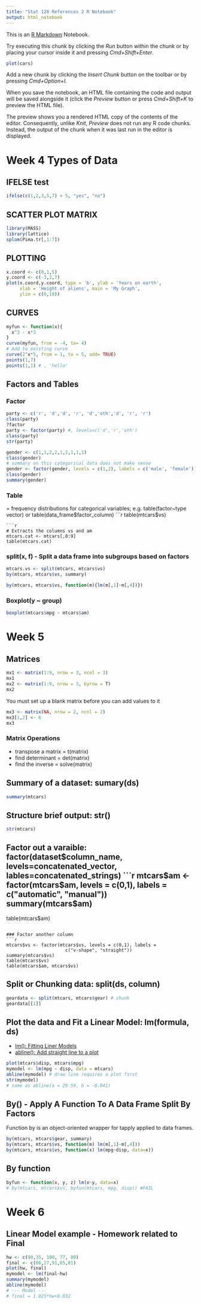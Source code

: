 ```yaml
---
title: "Stat 128 References 2 R Notebook"
output: html_notebook
---
```


This is an [R Markdown](http://rmarkdown.rstudio.com) Notebook.

Try executing this chunk by clicking the *Run* button within the chunk or by placing your cursor inside it and pressing *Cmd+Shift+Enter*. 

```r
plot(cars)
```

Add a new chunk by clicking the *Insert Chunk* button on the toolbar or by pressing *Cmd+Option+I*.

When you save the notebook, an HTML file containing the code and output will be saved alongside it (click the *Preview* button or press *Cmd+Shift+K* to preview the HTML file). 

The preview shows you a rendered HTML copy of the contents of the editor. Consequently, unlike *Knit*, *Preview* does not run any R code chunks. Instead, the output of the chunk when it was last run in the editor is displayed.

# Week 4 Types of Data

## IFELSE test
```r
ifelse(c(1,2,3,5,7) > 5, "yes", "no")
```


## SCATTER PLOT MATRIX
```r
library(MASS)
library(lattice)
splom(Pima.tr[,1:7])
```


## PLOTTING
```r
x.coord <- c(0,1,5)
y.coord <- c(-3,2,7)
plot(x.coord,y.coord, type = 'b', ylab = 'Years on earth',
     xlab = 'Height of aliens', main = 'My Graph',
     ylim = c(0,10))

```


## CURVES
```r
myfun <- function(x){
  x^3 - x*3
}
curve(myfun, from = -4, to= 4)
# Add to existing curve
curve(2^x*5, from = 1, to = 5, add= TRUE)
points(1,7)
points(1,1) # , 'hello'
```


## Factors and Tables

### Factor

```r
party <- c('r', 'd','d', 'r', 'd','oth','d', 'r', 'r')
class(party)
?factor
party <- factor(party) #, levels=c('d','r','oth')
class(party)
str(party)

gender <- c(1,1,2,2,1,2,1,1,1)
class(gender)
# summary on this categorical data does not make sense
gender <- factor(gender, levels = c(1,2), labels = c('male', 'female'))
class(gender)
summary(gender)
```

### Table
= frequency distributions for categorical variables; e.g.
table(factor~type vector) or table(data_frame$factor_column)
```r
table(mtcars$vs)
```
```r
# Extracts the columns vs and am
mtcars.cat <- mtcars[,8:9]
table(mtcars.cat)
```

### split(x, f) - Split a data frame into subgroups based on factors
```r
mtcars.vs <- split(mtcars, mtcars$vs)
by(mtcars, mtcars$vs, summary)
```

```r
by(mtcars, mtcars$vs, function(m){lm(m[,1]~m[,4])})

```

### Boxplot(y ~ group)
```r
boxplot(mtcars$mpg ~ mtcars$am)
```


# Week 5

## Matrices
```r
mx1 <- matrix(1:9, nrow = 3, ncol = 3)
mx1
mx2 <- matrix(1:9, nrow = 3, byrow = T)
mx2
```

You must set up a blank matrix before you can add values to it
```r
mx3 <- matrix(NA, nrow = 2, ncol = 2)
mx3[1,2] <- 6
mx3
```

### Matrix Operations
- transpose a matrix = t(matrix)
- find determinant = det(matrix)
- find the inverse = solve(matrix)

## Summary of a dataset: sumary(ds)
```r
summary(mtcars)
```
## Structure brief output: str()
```r
str(mtcars)

```

## Factor out a varaible: factor(dataset$column_name, levels=concatenated_vector, lables=concatenated_strings)
```r
mtcars$am <- factor(mtcars$am, levels = c(0,1), labels = c("automatic", "manual"))
summary(mtcars$am)
table(mtcars$am)
```

### Factor another column
```r
mtcars$vs <- factor(mtcars$vs, levels = c(0,1), labels = 
                      c("v-shape", "straight"))
summary(mtcars$vs)
table(mtcars$vs)
table(mtcars$am, mtcars$vs)
```

## Split or Chunking data: split(ds, column)
```r
geardata <- split(mtcars, mtcars$gear) # chunk
geardata[[1]]
```

## Plot the data and Fit a Linear Model: lm(formula, ds)
- [lm():  Fitting Liner Models](https://www.rdocumentation.org/packages/stats/versions/3.5.3/topics/lm)
- [abline(): Add straight line to a plot](https://www.rdocumentation.org/packages/graphics/versions/3.5.3/topics/abline)
```r
plot(mtcars$disp, mtcars$mpg)
mymodel <- lm(mpg ~ disp, data = mtcars)
abline(mymodel) # draw line requires a plot first
str(mymodel)
# same as abline(a = 29.59, b = -0.041)
```

## By() - Apply A Function To A Data Frame Split By Factors

Function by is an object-oriented wrapper for tapply applied to data frames.

```r
by(mtcars, mtcars$gear, summary)
by(mtcars, mtcars$vs, function(m) lm(m[,1]~m[,4]))
by(mtcars, mtcars$vs, function(x) lm(mpg~disp, data=x))
```
## By function
```r
byfun <- function(x, y, z) lm(x~y, data=x)
# by(mtcars, mtcars$vs, byfun(mtcars, mpg, disp)) #FAIL
```

# Week 6
## Linear Model example - Homework related to Final
```r
hw <- c(90,35, 100, 77, 80)
final <- c(86,27,91,65,81)
plot(hw, final)
mymodel <- lm(final~hw)
summary(mymodel)
abline(mymodel)
# --- Model ---
# final = 1.025*hw+8.832
```

